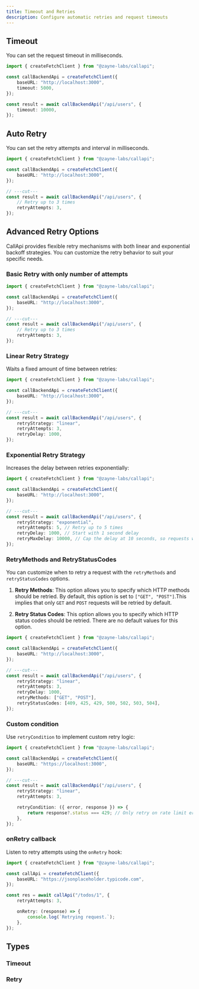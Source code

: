 ```yaml
---
title: Timeout and Retries
description: Configure automatic retries and request timeouts
---
```


## Timeout

You can set the request timeout in milliseconds.

```ts title="api.ts"
import { createFetchClient } from "@zayne-labs/callapi";

const callBackendApi = createFetchClient({
	baseURL: "http://localhost:3000",
	timeout: 5000,
});

const result = await callBackendApi("/api/users", {
	timeout: 10000,
});
```

## Auto Retry

You can set the retry attempts and interval in milliseconds.

```ts title="api.ts"
import { createFetchClient } from "@zayne-labs/callapi";

const callBackendApi = createFetchClient({
	baseURL: "http://localhost:3000",
});

// ---cut---
const result = await callBackendApi("/api/users", {
	// Retry up to 3 times
	retryAttempts: 3,
});
```

## Advanced Retry Options

CallApi provides flexible retry mechanisms with both linear and exponential backoff strategies. You can customize the retry behavior to suit your specific needs.

### Basic Retry with only number of attempts

```ts title="api.ts"
import { createFetchClient } from "@zayne-labs/callapi";

const callBackendApi = createFetchClient({
	baseURL: "http://localhost:3000",
});

// ---cut---
const result = await callBackendApi("/api/users", {
	// Retry up to 3 times
	retryAttempts: 3,
});
```

### Linear Retry Strategy

Waits a fixed amount of time between retries:

```ts title="api.ts"
import { createFetchClient } from "@zayne-labs/callapi";

const callBackendApi = createFetchClient({
	baseURL: "http://localhost:3000",
});

// ---cut---
const result = await callBackendApi("/api/users", {
	retryStrategy: "linear",
	retryAttempts: 3,
	retryDelay: 1000,
});
```

### Exponential Retry Strategy

Increases the delay between retries exponentially:

```ts title="api.ts"
import { createFetchClient } from "@zayne-labs/callapi";

const callBackendApi = createFetchClient({
	baseURL: "http://localhost:3000",
});

// ---cut---
const result = await callBackendApi("/api/users", {
	retryStrategy: "exponential",
	retryAttempts: 5, // Retry up to 5 times
	retryDelay: 1000, // Start with 1 second delay
	retryMaxDelay: 10000, // Cap the delay at 10 seconds, so requests would go out after 1s then 2s, 4s, 8s, 10s
});
```

### RetryMethods and RetryStatusCodes

You can customize when to retry a request with the `retryMethods` and `retryStatusCodes` options.

1. **Retry Methods**: This option allows you to specify which HTTP methods should be retried. By default, this option is set to `["GET", "POST"]`.This implies that only `GET` and `POST` requests will be retried by default.

2. **Retry Status Codes**: This option allows you to specify which HTTP status codes should be retried. There are no default values for this option.

```ts title="api.ts"
import { createFetchClient } from "@zayne-labs/callapi";

const callBackendApi = createFetchClient({
	baseURL: "http://localhost:3000",
});

// ---cut---
const result = await callBackendApi("/api/users", {
	retryStrategy: "linear",
	retryAttempts: 3,
	retryDelay: 1000,
	retryMethods: ["GET", "POST"],
	retryStatusCodes: [409, 425, 429, 500, 502, 503, 504],
});
```

### Custom condition

Use `retryCondition` to implement custom retry logic:

```ts title="api.ts"
import { createFetchClient } from "@zayne-labs/callapi";

const callBackendApi = createFetchClient({
	baseURL: "https://localhost:3000",
});

// ---cut---
const result = await callBackendApi("/api/users", {
	retryStrategy: "linear",
	retryAttempts: 3,

	retryCondition: ({ error, response }) => {
		return response?.status === 429; // Only retry on rate limit errors
	},
});
```

### onRetry callback

Listen to retry attempts using the `onRetry` hook:

```ts title="api.ts"
import { createFetchClient } from "@zayne-labs/callapi";

const callApi = createFetchClient({
	baseURL: "https://jsonplaceholder.typicode.com",
});

const res = await callApi("/todos/1", {
	retryAttempts: 3,

	onRetry: (response) => {
		console.log(`Retrying request.`);
	},
});
```

## Types

### Timeout

<auto-type-table path="../../../lib/callapi-options.ts" name="TimeoutOptions" />

### Retry

<auto-type-table path="../../../lib/callapi-options.ts" name="RetryOptions" />
